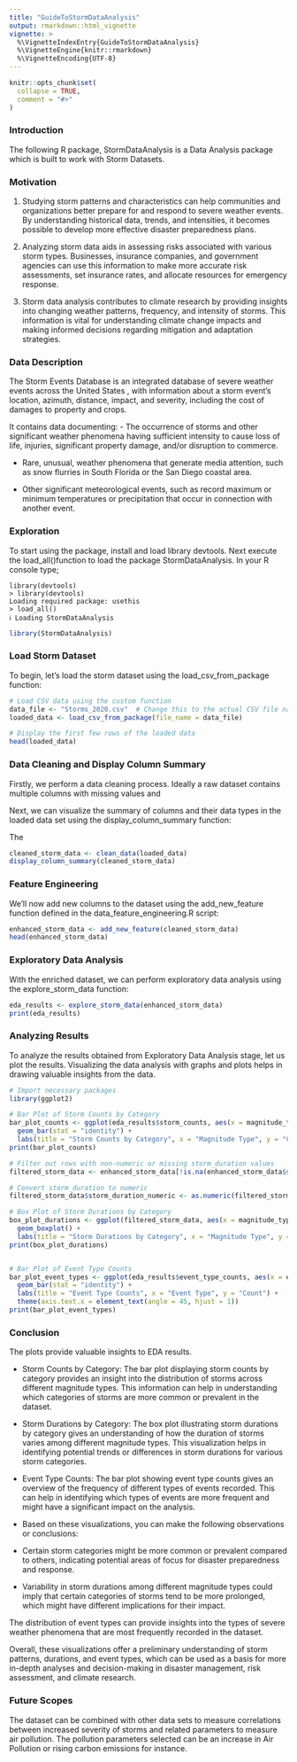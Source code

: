 ```yaml
---
title: "GuideToStormDataAnalysis"
output: rmarkdown::html_vignette
vignette: >
  %\VignetteIndexEntry{GuideToStormDataAnalysis}
  %\VignetteEngine{knitr::rmarkdown}
  %\VignetteEncoding{UTF-8}
---
```


```r
knitr::opts_chunk$set(
  collapse = TRUE,
  comment = "#>"
)
```

### Introduction
The following R package, StormDataAnalysis is a Data Analysis package which is built to work with Storm Datasets.  

### Motivation
1. Studying storm patterns and characteristics can help communities and organizations better prepare for and respond to severe weather events. By understanding historical data, trends, and intensities, it becomes possible to develop more effective disaster preparedness plans.

2. Analyzing storm data aids in assessing risks associated with various storm types. Businesses, insurance companies, and government agencies can use this information to make more accurate risk assessments, set insurance rates, and allocate resources for emergency response.

3. Storm data analysis contributes to climate research by providing insights into changing weather patterns, frequency, and intensity of storms. This information is vital for understanding climate change impacts and making informed decisions regarding mitigation and adaptation strategies.


### Data Description

The Storm Events Database is an integrated database of severe weather events across the United States , with information about a storm event's location, azimuth, distance, impact, and severity, including the cost of damages to property and crops. 

It contains data documenting:
- The occurrence of storms and other significant weather phenomena having sufficient intensity to cause loss of life, injuries, significant property damage, and/or disruption to commerce.

- Rare, unusual, weather phenomena that generate media attention, such as snow flurries in South Florida or the San Diego coastal area.

- Other significant meteorological events, such as record maximum or minimum temperatures or precipitation that occur in connection with another event.


### Exploration

To start using the package, install and load library devtools. Next execute the load_all()function to load the package StormDataAnalysis.
In your R console type;

```
library(devtools)
> library(devtools)
Loading required package: usethis
> load_all()
ℹ Loading StormDataAnalysis

```

```r
library(StormDataAnalysis)
```

### Load Storm Dataset

To begin, let's load the storm dataset using the load_csv_from_package function:

```r
# Load CSV data using the custom function
data_file <- "Storms_2020.csv"  # Change this to the actual CSV file name
loaded_data <- load_csv_from_package(file_name = data_file)

# Display the first few rows of the loaded data
head(loaded_data)


```


### Data Cleaning and Display Column Summary

Firstly, we perform a data cleaning process. Ideally a raw dataset contains multiple columns with missing values and 


Next, we can visualize the summary of columns and their data types in the loaded data set using the display_column_summary function:

The 

```r
cleaned_storm_data <- clean_data(loaded_data)
display_column_summary(cleaned_storm_data)

```

### Feature Engineering

We'll now add new columns to the dataset using the add_new_feature function defined in the data_feature_engineering.R script:

```r

enhanced_storm_data <- add_new_feature(cleaned_storm_data)
head(enhanced_storm_data)
```

### Exploratory Data Analysis

With the enriched dataset, we can perform exploratory data analysis using the explore_storm_data function:

```r

eda_results <- explore_storm_data(enhanced_storm_data)
print(eda_results)
```

### Analyzing Results

To analyze the results obtained from Exploratory Data Analysis stage, let us plot the results. Visualizing the data analysis with graphs and plots helps in drawing valuable insights from the data. 

```R
# Import necessary packages
library(ggplot2)

# Bar Plot of Storm Counts by Category
bar_plot_counts <- ggplot(eda_results$storm_counts, aes(x = magnitude_type, y = n)) +
  geom_bar(stat = "identity") +
  labs(title = "Storm Counts by Category", x = "Magnitude Type", y = "Count")
print(bar_plot_counts)


```

```R
# Filter out rows with non-numeric or missing storm_duration values
filtered_storm_data <- enhanced_storm_data[!is.na(enhanced_storm_data$storm_duration), ]

# Convert storm_duration to numeric
filtered_storm_data$storm_duration_numeric <- as.numeric(filtered_storm_data$storm_duration)

# Box Plot of Storm Durations by Category
box_plot_durations <- ggplot(filtered_storm_data, aes(x = magnitude_type, y = storm_duration_numeric)) +
  geom_boxplot() +
  labs(title = "Storm Durations by Category", x = "Magnitude Type", y = "Storm Duration")
print(box_plot_durations)



```


```R
# Bar Plot of Event Type Counts
bar_plot_event_types <- ggplot(eda_results$event_type_counts, aes(x = event_type, y = n)) +
  geom_bar(stat = "identity") +
  labs(title = "Event Type Counts", x = "Event Type", y = "Count") +
  theme(axis.text.x = element_text(angle = 45, hjust = 1))
print(bar_plot_event_types)

```


### Conclusion

The plots provide valuable insights to EDA results.

- Storm Counts by Category: The bar plot displaying storm counts by category provides an insight into the distribution of storms across different magnitude types. This information can help in understanding which categories of storms are more common or prevalent in the dataset.

- Storm Durations by Category: The box plot illustrating storm durations by category gives an understanding of how the duration of storms varies among different magnitude types. This visualization helps in identifying potential trends or differences in storm durations for various storm categories.

- Event Type Counts: The bar plot showing event type counts gives an overview of the frequency of different types of events recorded. This can help in identifying which types of events are more frequent and might have a significant impact on the analysis.

- Based on these visualizations, you can make the following observations or conclusions:

- Certain storm categories might be more common or prevalent compared to others, indicating potential areas of focus for disaster preparedness and response.

- Variability in storm durations among different magnitude types could imply that certain categories of storms tend to be more prolonged, which might have different implications for their impact.

The distribution of event types can provide insights into the types of severe weather phenomena that are most frequently recorded in the dataset.

Overall, these visualizations offer a preliminary understanding of storm patterns, durations, and event types, which can be used as a basis for more in-depth analyses and decision-making in disaster management, risk assessment, and climate research.

### Future Scopes

The dataset can be combined with other data sets to measure correlations between increased severity of storms and related parameters to measure air pollution. The pollution parameters selected can be an increase in Air Pollution or rising carbon emissions for instance.

